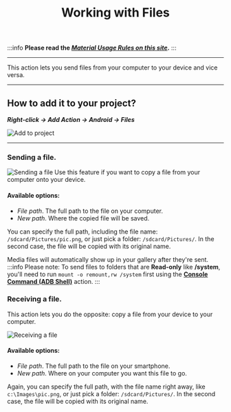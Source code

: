﻿---
sidebar_position: 5
title: Working with Files
description: Sending files to your device and back.
---

:::info **Please read the [*Material Usage Rules on this site*](../../Disclaimer).**
:::
_______________________________________________
This action lets you send files from your computer to your device and vice versa.
_______________________________________________
## How to add it to your project?
***Right-click → Add Action → Android → Files***

![Add to project](../assets/Files/Files_pic1.png)
_______________________________________________
### Sending a file.
![Sending a file](../assets/Files/Files_pic2.png)
Use this feature if you want to copy a file from your computer onto your device.

#### Available options:
- *File path*. The full path to the file on your computer.
- *New path*. Where the copied file will be saved.

You can specify the full path, including the file name: `/sdcard/Pictures/pic.png`, or just pick a folder: `/sdcard/Pictures/`. In the second case, the file will be copied with its original name.

Media files will automatically show up in your gallery after they're sent.
:::info Please note:
To send files to folders that are **Read-only** like **/system**, you'll need to run `mount -o remount,rw /system` first using the [**Console Command (ADB Shell)**](./Utilities#консольная-команда-adb-shell) action.
:::

### Receiving a file.
This action lets you do the opposite: copy a file from your device to your computer.

![Receiving a file](../assets/Files/Files_pic3.png)

#### Available options:
- *File path*. The full path to the file on your smartphone.
- *New path*. Where on your computer you want this file to go.

Again, you can specify the full path, with the file name right away, like `c:\Images\pic.png`, or just pick a folder: `/sdcard/Pictures/`. In the second case, the file will be copied with its original name.